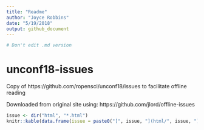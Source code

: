 ```yaml
---
title: "Readme"
author: "Joyce Robbins"
date: "5/19/2018"
output: github_document
---
```


```r
# Don't edit .md version
```


# unconf18-issues

Copy of https://github.com/ropensci/unconf18/issues to facilitate offline reading

Downloaded from original site using: https://github.com/jlord/offline-issues

```r
issue <- dir("html", "*.html")
knitr::kable(data.frame(issue = paste0("[", issue, "](html/", issue, ")<br>")))
```

